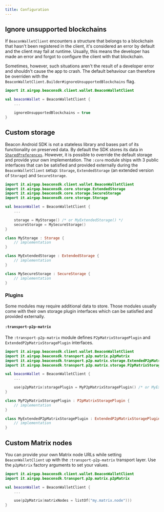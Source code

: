 ```yaml
---
title: Configuration
---
```



<TOCInline toc={toc} />

## Ignore unsupported blockchains

If `BeaconWalletClient` encounters a structure that belongs to a blockchain that hasn't been registered in the client, it's considered an error by default and the client may fail at runtime. Usually, this means the developer has made an error and forgot to configure the client with that blockchain.

Sometimes, however, such situations aren't the result of a developer error and shouldn't cause the app to crash. The default behaviour can therefore be overriden with the `BeaconWalletClient.Builder#ignoreUnsupportedBlockchains` flag.

```kotlin
import it.airgap.beaconsdk.client.wallet.BeaconWalletClient

val beaconWallet = BeaconWalletClient {
    ...

    ignoreUnsupportedBlockchains = true
}
```

## Custom storage

Beacon Android SDK is not a stateless library and bases part of its functionality on preserved data. By default the SDK stores its data in [`SharedPreferences`](https://developer.android.com/reference/android/content/SharedPreferences). However, it is possible to override the default storage and provide your own implementation. The `:core` module ships with 3 public interfaces that can be satisfied and provided externally during the `BeaconWalletClient` setup: `Storage`, `ExtendedStorage` (an extended version of `Storage`) and `SecureStorage`.

```kotlin
import it.airgap.beaconsdk.client.wallet.BeaconWalletClient
import it.airgap.beaconsdk.core.storage.ExtendedStorage
import it.airgap.beaconsdk.core.storage.SecureStorage
import it.airgap.beaconsdk.core.storage.Storage

val beaconWallet = BeaconWalletClient {
    ...

    storage = MyStorage() /* or MyExtendedStorage() */
    secureStorage = MySecureStorage()
}

class MyStorage : Storage {
    // implementation
}

class MyExtendedStorage : ExtendedStorage {
    // implementation
}

class MySecureStorage : SecureStorage {
    // implementation
}
```

### Plugins

Some modules may require additional data to store. Those modules usually come with their own storage plugin interfaces which can be satisfied and provided externally.

#### `:transport-p2p-matrix`

The `:transport-p2p-matrix` module defines `P2pMatrixStoragePlugin` and `ExtendedP2pMatrixStoragePlugin` interfaces.

```kotlin
import it.airgap.beaconsdk.client.wallet.BeaconWalletClient
import it.airgap.beaconsdk.transport.p2p.matrix.p2pMatrix
import it.airgap.beaconsdk.transport.p2p.matrix.storage.ExtendedP2pMatrixStoragePlugin
import it.airgap.beaconsdk.transport.p2p.matrix.storage.P2pMatrixStoragePlugin

val beaconWallet = BeaconWalletClient {
    ...

    use(p2pMatrix(storagePlugin = MyP2pMatrixStoragePlugin() /* or MyExtendedP2pMatrixStoragePlugin() */))
}

class MyP2pMatrixStoragePlugin : P2pMatrixStoragePlugin {
    // implementation
}

class MyExtendedP2pMatrixStoragePlugin : ExtendedP2pMatrixStoragePlugin {
    // implementation
}
```

<!-- TODO: create separate docs for each module? -->

## Custom Matrix nodes

You can provide your own Matrix node URLs while setting `BeaconWalletClient` up with the `:transport-p2p-matrix` transport layer. Use the `p2pMatrix` factory arguments to set your values.

```kotlin
import it.airgap.beaconsdk.client.wallet.BeaconWalletClient
import it.airgap.beaconsdk.transport.p2p.matrix.p2pMatrix

val beaconWallet = BeaconWalletClient {
    ...

    use(p2pMatrix(matrixNodes = listOf("my.matrix.node")))
}
```

<!-- TODO: ## Custom HTTP client (once the default implementation is moved to a separate module, at this moment there is no advantage in providing own implementation) -->
